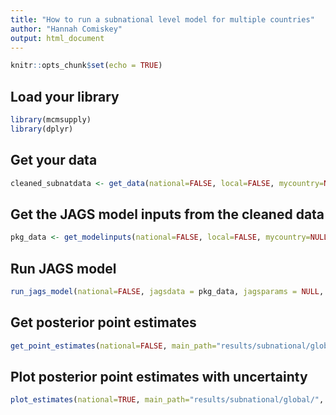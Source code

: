 ```yaml
---
title: "How to run a subnational level model for multiple countries"
author: "Hannah Comiskey"
output: html_document
---
```


```r
knitr::opts_chunk$set(echo = TRUE)
```

## Load your library

```r
library(mcmsupply)
library(dplyr)
```

## Get your data

```r
cleaned_subnatdata <- get_data(national=FALSE, local=FALSE, mycountry=NULL, fp2030=TRUE)
```

## Get the JAGS model inputs from the cleaned data


```r
pkg_data <- get_modelinputs(national=FALSE, local=FALSE, mycountry=NULL, startyear=1990, endyear=2025.5, nsegments=12, raw_data = cleaned_subnatdata)
```

## Run JAGS model

```r
run_jags_model(national=FALSE, jagsdata = pkg_data, jagsparams = NULL, local=FALSE, main_path = "results/subnational/global/", n_iter = 80000, n_burnin = 10000, n_thin = 35, mycountry=NULL)

```

## Get posterior point estimates

```r
get_point_estimates(national=FALSE, main_path="results/subnational/global/", pkg_data, local=FALSE, mycountry=NULL)
```


## Plot posterior point estimates with uncertainty

```r
plot_estimates(national=TRUE, main_path="results/subnational/global/", vis_path="visualisation/subnational/global/", pkg_data, local=FALSE, mycountry=NULL) 
```
